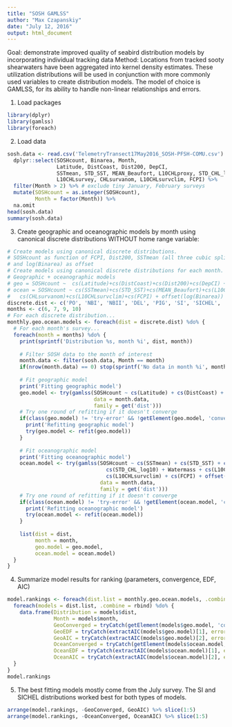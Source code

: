 ```yaml
---
title: "SOSH GAMLSS"
author: "Max Czapanskiy"
date: "July 12, 2016"
output: html_document
---
```


Goal: demonstrate improved quality of seabird distribution models by incorporating individual tracking data
Method: Locations from tracked sooty shearwaters have been aggregated into kernel density estimates. These utilization distributions will be used in conjunction with more commonly used variables to create distribution models. The model of choice is GAMLSS, for its ability to handle non-linear relationships and errors.

1. Load packages
```r
library(dplyr)
library(gamlss)
library(foreach)
```

2. Load data
```r
sosh.data <- read.csv('TelemetryTransect17May2016_SOSH-PFSH-COMU.csv') %>% 
  dplyr::select(SOSHcount, Binarea, Month, 
                Latitude, DistCoast, Dist200, DepCI,
                SSTmean, STD_SST, MEAN_Beaufort, L10CHLproxy, STD_CHL_log10, Watermass,
                L10CHLsurvey, CHLsurvanom, L10CHLsurvclim, FCPI) %>%
  filter(Month > 2) %>% # exclude tiny January, February surveys
  mutate(SOSHcount = as.integer(SOSHcount),
         Month = factor(Month)) %>%
  na.omit
head(sosh.data)
summary(sosh.data)
```

3. Create geographic and oceanographic models by month using canonical discrete distributions WITHOUT home range variable:
```r
# Create models using canonical discrete distributions.
# SOSHcount as function of FCPI, Dist200, SSTmean (all three cubic splines) with Month as random variable 
# and log(Binarea) as offset
# Create models using canonical discrete distributions for each month.
# Geographic + oceanographic models
# geo = SOSHcount ~  cs(Latitude)+cs(DistCoast)+cs(Dist200)+cs(DepCI) + offset(log(Binarea))
# ocean = SOSHcount ~ cs(SSTmean)+cs(STD_SST)+cs(MEAN_Beaufort)+cs(L10CHLproxy)+cs(STD_CHL_log10)+Watermass+cs(L10CHLsurvey)+
#   cs(CHLsurvanom)+cs(L10CHLsurvclim)+cs(FCPI) + offset(log(Binarea))
discrete.dist <- c('PO', 'NBI', 'NBII', 'DEL', 'PIG', 'SI', 'SICHEL', 'ZIP', 'ZIP2')
months <- c(6, 7, 9, 10)
# For each discrete distribution...
monthly.geo.ocean.models <- foreach(dist = discrete.dist) %do% {
  # For each month's survey...
  foreach(month = months) %do% {
    print(sprintf('Distribution %s, month %i', dist, month))
    
    # Filter SOSH data to the month of interest
    month.data <- filter(sosh.data, Month == month)
    if(nrow(month.data) == 0) stop(sprintf('No data in month %i', month))
    
    # Fit geographic model
    print('Fitting geographic model')
    geo.model <- try(gamlss(SOSHcount ~ cs(Latitude) + cs(DistCoast) + cs(Dist200) + cs(DepCI) + offset(log(Binarea)),
                            data = month.data,
                            family = get('dist')))
    # Try one round of refitting if it doesn't converge
    if(class(geo.model) != 'try-error' && !getElement(geo.model, 'converged')) {
      print('Refitting geographic model')
      try(geo.model <- refit(geo.model))
    }
    
    # Fit oceanographic model
    print('Fitting oceanographic model')
    ocean.model <- try(gamlss(SOSHcount ~ cs(SSTmean) + cs(STD_SST) + cs(MEAN_Beaufort) + cs(L10CHLproxy) + 
                                cs(STD_CHL_log10) + Watermass + cs(L10CHLsurvey) + cs(CHLsurvanom) + 
                                cs(L10CHLsurvclim) + cs(FCPI) + offset(log(Binarea)),
                              data = month.data,
                              family = get('dist')))
    # Try one round of refitting if it doesn't converge
    if(class(ocean.model) != 'try-error' && !getElement(ocean.model, 'converged')) {
      print('Refitting oceanographic model')
      try(ocean.model <- refit(ocean.model))
    }
    
    list(dist = dist,
         month = month,
         geo.model = geo.model,
         ocean.model = ocean.model)
  }
}
```

4. Summarize model results for ranking (parameters, convergence, EDF, AIC)
```r
model.rankings <- foreach(dist.list = monthly.geo.ocean.models, .combine = rbind) %do% {
  foreach(models = dist.list, .combine = rbind) %do% {
    data.frame(Distribution = models$dist,
               Month = models$month,
               GeoConverged = tryCatch(getElement(models$geo.model, 'converged'), error = function(e) NA),
               GeoEDF = tryCatch(extractAIC(models$geo.model)[1], error = function(e) NA),
               GeoAIC = tryCatch(extractAIC(models$geo.model)[2], error = function(e) NA),
               OceanConverged = tryCatch(getElement(models$ocean.model, 'converged'), error = function(e) NA),
               OceanEDF = tryCatch(extractAIC(models$ocean.model)[1], error = function(e) NA),
               OceanAIC = tryCatch(extractAIC(models$ocean.model)[2], error = function(e) NA))
  }
}
model.rankings
```

5. The best fitting models mostly come from the July survey. The SI and SICHEL distributions worked best for both types of models.
```r
arrange(model.rankings, -GeoConverged, GeoAIC) %>% slice(1:5)
arrange(model.rankings, -OceanConverged, OceanAIC) %>% slice(1:5)
```
